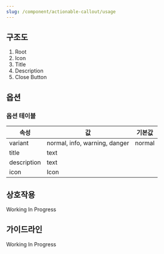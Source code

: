 ```yaml
---
slug: /component/actionable-callout/usage
---
```


## 구조도

1. Root
2. Icon
3. Title
4. Description
5. Close Button

## 옵션

### 옵션 테이블

| 속성        | 값                            | 기본값 |
| ----------- | ----------------------------- | ------ |
| variant     | normal, info, warning, danger | normal |
| title       | text                          |        |
| description | text                          |        |
| icon        | Icon                          |        |

## 상호작용

Working In Progress

## 가이드라인

Working In Progress

